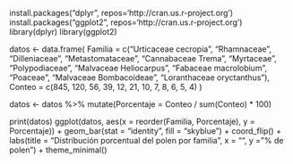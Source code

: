 install.packages("dplyr", repos='http://cran.us.r-project.org')
install.packages("ggplot2", repos='http://cran.us.r-project.org')
library(dplyr)
library(ggplot2)

datos <- data.frame(
  Familia = c("Urticaceae cecropia", "Rhamnaceae", "Dilleniaceae", "Metastomataceae",
              "Cannabaceae Trema", "Myrtaceae", "Polypodiaceae", "Malvaceae  Heliocarpus",
              "Fabaceae macrolobium", "Poaceae", "Malvaceae Bombacoideae", "Loranthaceae oryctanthus"),
  Conteo = c(845, 120, 56, 39, 12, 21, 10, 7, 8, 6, 5, 4)
)

datos <- datos %>%
  mutate(Porcentaje = Conteo / sum(Conteo) * 100)

print(datos)
ggplot(datos, aes(x = reorder(Familia, Porcentaje), y = Porcentaje)) +
  geom_bar(stat = "identity", fill = "skyblue") +
  coord_flip() +
  labs(title = "Distribución porcentual del polen por familia",
       x = "", y = "% de polen") +
  theme_minimal()
